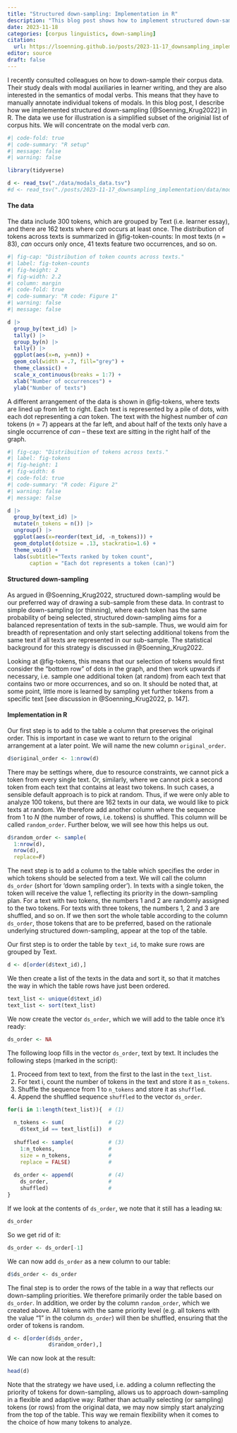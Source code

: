 ```yaml
---
title: "Structured down-sampling: Implementation in R"
description: "This blog post shows how to implement structured down-sampling in R."
date: 2023-11-18
categories: [corpus linguistics, down-sampling]
citation: 
  url: https://lsoenning.github.io/posts/2023-11-17_downsampling_implementation/
editor: source
draft: false
---
```


I recently consulted colleagues on how to down-sample their corpus data. Their study deals with modal auxiliaries in learner writing, and they are also interested in the semantics of modal verbs. This means that they have to manually annotate individual tokens of modals. In this blog post, I describe how we implemented structured down-sampling [@Soenning_Krug2022] in R. The data we use for illustration is a simplified subset of the originial list of corpus hits. We will concentrate on the modal verb *can*.

```r
#| code-fold: true
#| code-summary: "R setup"
#| message: false
#| warning: false

library(tidyverse)

d <- read_tsv("./data/modals_data.tsv")
#d <- read_tsv("./posts/2023-11-17_downsampling_implementation/data/modals_data.tsv")
```


#### The data

The data include 300 tokens, which are grouped by Text (i.e. learner essay), and there are 162 texts where *can* occurs at least once. The distribution of tokens across texts is summarized in @fig-token-counts: In most texts (*n* = 83), *can* occurs only once, 41 texts feature two occurrences, and so on. 

```r
#| fig-cap: "Distribution of token counts across texts."
#| label: fig-token-counts
#| fig-height: 2
#| fig-width: 2.2
#| column: margin
#| code-fold: true
#| code-summary: "R code: Figure 1"
#| warning: false
#| message: false

d |> 
  group_by(text_id) |> 
  tally() |> 
  group_by(n) |> 
  tally() |> 
  ggplot(aes(x=n, y=nn)) + 
  geom_col(width = .7, fill="grey") +
  theme_classic() +
  scale_x_continuous(breaks = 1:7) +
  xlab("Number of occurrences") +
  ylab("Number of texts")
```

A different arrangement of the data is shown in @fig-tokens, where texts are lined up from left to right. Each text is represented by a pile of dots, with each dot representing a *can* token. The text with the highest number of *can* tokens (*n* = 7) appears at the far left, and about half of the texts only have a single occurrence of *can* -- these text are sitting in the right half of the graph. 

```r
#| fig-cap: "Distribuition of tokens across texts."
#| label: fig-tokens
#| fig-height: 1
#| fig-width: 6
#| code-fold: true
#| code-summary: "R code: Figure 2"
#| warning: false
#| message: false

d |>  
  group_by(text_id) |> 
  mutate(n_tokens = n()) |> 
  ungroup() |> 
  ggplot(aes(x=reorder(text_id, -n_tokens))) + 
  geom_dotplot(dotsize = .13, stackratio=1.6) +
  theme_void() +
  labs(subtitle="Texts ranked by token count",
       caption = "Each dot represents a token (can)")
```

#### Structured down-sampling

As argued in @Soenning_Krug2022, structured down-sampling would be our preferred way of drawing a sub-sample from these data. In contrast to simple down-sampling (or thinning), where each token has the same probability of being selected, structured down-sampling aims for a balanced representation of texts in the sub-sample. Thus, we would aim for breadth of representation and only start selecting additional tokens from the same text if all texts are represented in our sub-sample. The statistical background for this strategy is discussed in @Soenning_Krug2022.

Looking at @fig-tokens, this means that our selection of tokens would first consider the "bottom row" of dots in the graph, and then work upwards if necessary, i.e. sample one additional token (at random) from each text that contains two or more occurrences, and so on. It should be noted that, at some point, little more is learned by sampling yet further tokens from a specific text [see discussion in @Soenning_Krug2022, p. 147]. 


#### Implementation in R

Our first step is to add to the table a column that preserves the original order. This is important in case we want to return to the original arrangement at a later point. We will name the new column `original_order`.

```r
d$original_order <- 1:nrow(d)
```

There may be settings where, due to resource constraints, we cannot pick a token from every single text. Or, similarly, where we cannot pick a second token from each text that contains at least two tokens. In such cases, a sensible default approach is to pick at random. Thus, if we were only able to analyze 100 tokens, but there are 162 texts in our data, we would like to pick texts at random. We therefore add another column where the sequence from 1 to *N* (the number of rows, i.e. tokens) is shuffled. This column will be called `random_order`. Further below, we will see how this helps us out.

```r
d$random_order <- sample(
  1:nrow(d), 
  nrow(d), 
  replace=F)
```

The next step is to add a column to the table which specifies the order in which tokens should be selected from a text. We will call the column `ds_order` (short for 'down sampling order'). In texts with a single token, the token will receive the value 1, reflecting its priority in the down-sampling plan. For a text with two tokens, the numbers 1 and 2 are randomly assigned to the two tokens. For texts with three tokens, the numbers 1, 2 and 3 are shuffled, and so on. If we then sort the whole table according to the column `ds_order`, those tokens that are to be preferred, based on the rationale underlying structured down-sampling, appear at the top of the table. 

Our first step is to order the table by `text_id`, to make sure rows are grouped by Text.

```r
d <- d[order(d$text_id),]
```

We then create a list of the texts in the data and sort it, so that it matches the way in which the table rows have just been ordered.

```r
text_list <- unique(d$text_id)
text_list <- sort(text_list)
```

We now create the vector `ds_order`, which we will add to the table once it's ready:

```r
ds_order <- NA
```

The following loop fills in the vector `ds_order`, text by text. It includes the following steps (marked in the script):

1. Proceed from text to text, from the first to the last in the `text_list`.
2. For text i, count the number of tokens in the text and store it as `n_tokens`.
3. Shuffle the sequence from 1 to `n_tokens` and store it as `shuffled`.
4. Append the shuffled sequence `shuffled` to the vector `ds_order`.

```r
for(i in 1:length(text_list)){  # (1)
  
  n_tokens <- sum(              # (2)
    d$text_id == text_list[i])  # 
  
  shuffled <- sample(           # (3)
    1:n_tokens,                 #
    size = n_tokens,            #
    replace = FALSE)            #
  
  ds_order <- append(           # (4)
    ds_order,                   #
    shuffled)                   #
}
```

If we look at the contents of `ds_order`, we note that it still has a leading `NA`:

```r
ds_order
```

So we get rid of it:

```r
ds_order <- ds_order[-1]
```

We can now add `ds_order` as a new column to our table:

```r
d$ds_order <- ds_order
```

The final step is to order the rows of the table in a way that reflects our down-sampling priorities. We therefore primarily order the table based on `ds_order`. In addition, we order by the column `random_order`, which we created above. All tokens with the same priority level (e.g. all tokens with the value "1" in the column `ds_order`) will then be shuffled, ensuring that the order of tokens is random. 

```r
d <- d[order(d$ds_order, 
             d$random_order),]
```

We can now look at the result:

```r
head(d)
```

Note that the strategy we have used, i.e. adding a column reflecting the priority of tokens for down-sampling, allows us to approach down-sampling in a flexible and adaptive way: Rather than actually selecting (or sampling) tokens (or rows) from the original data, we may now simply start analyzing from the top of the table. This way we remain flexibility when it comes to the choice of how many tokens to analyze.
